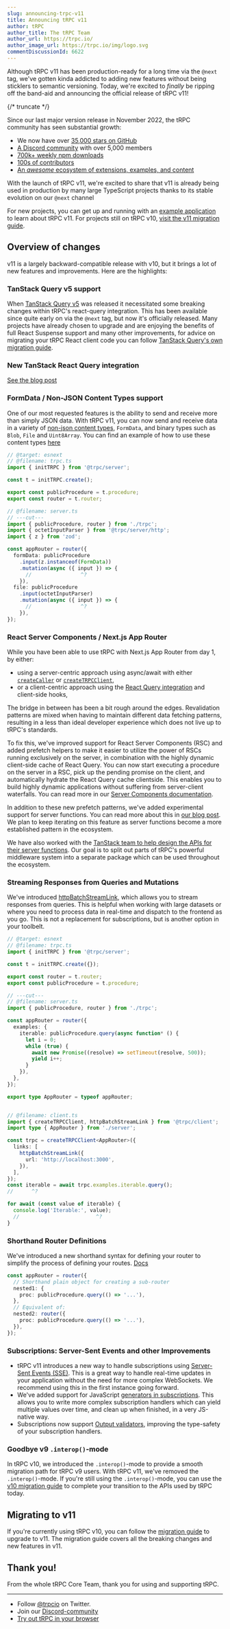 ```yaml
---
slug: announcing-trpc-v11
title: Announcing tRPC v11
author: tRPC
author_title: The tRPC Team
author_url: https://trpc.io/
author_image_url: https://trpc.io/img/logo.svg
commentDiscussionId: 6622
---
```



Although tRPC v11 has been production-ready for a long time via the `@next` tag, we've gotten kinda addicted to adding new features without being sticklers to semantic versioning. Today, we're excited to _finally_ be ripping off the band-aid and announcing the official release of tRPC v11!

{/* truncate */}

Since our last major version release in November 2022, the tRPC community has seen substantial growth:

- We now have over [35,000 stars on GitHub](https://github.com/trpc/trpc)
- [A Discord community](https://trpc.io/discord) with over 5,000 members
- [700k+ weekly npm downloads](https://www.npmjs.com/package/@trpc/server)
- [100s of contributors](https://github.com/trpc/trpc/graphs/contributors)
- [An _awesome_ ecosystem of extensions, examples, and content](https://trpc.io/awesome)

With the launch of tRPC v11, we're excited to share that v11 is already being used in production by many large TypeScript projects thanks to its stable evolution on our `@next` channel

For new projects, you can get up and running with an [example application](https://trpc.io/awesome#-starting-points-example-projects-etc) to learn about tRPC v11. For projects still on tRPC v10, [visit the v11 migration guide](https://trpc.io/docs/v11/migrate-from-v10-to-v11).

## Overview of changes

v11 is a largely backward-compatible release with v10, but it brings a lot of new features and improvements. Here are the highlights:

### TanStack Query v5 support

When [TanStack Query v5](https://tanstack.com/blog/announcing-tanstack-query-v5) was released it necessitated some breaking changes within tRPC's react-query integration. This has been available since quite early on via the `@next` tag, but now it's officially released. Many projects have already chosen to upgrade and are enjoying the benefits of full React Suspense support and many other improvements, for advice on migrating your tRPC React client code you can follow [TanStack Query's own migration guide](https://tanstack.com/query/v5/docs/react/guides/migrating-to-v5).

### New TanStack React Query integration

[See the blog post](./2025-02-17-new-tanstack-react-query-integration.mdx)

### FormData / Non-JSON Content Types support

One of our most requested features is the ability to send and receive more than simply JSON data. With tRPC v11, you can now send and receive data in a variety of [non-json content types](/docs/server/validators#non-json-content-types), `FormData`, and binary types such as `Blob`, `File` and `Uint8Array`. You can find an example of how to use these content types [here](https://github.com/trpc/trpc/tree/next/examples/minimal-content-types)

```ts twoslash
// @target: esnext
// @filename: trpc.ts
import { initTRPC } from '@trpc/server';

const t = initTRPC.create();

export const publicProcedure = t.procedure;
export const router = t.router;

// @filename: server.ts
// ---cut---
import { publicProcedure, router } from './trpc';
import { octetInputParser } from '@trpc/server/http';
import { z } from 'zod';

const appRouter = router({
  formData: publicProcedure
    .input(z.instanceof(FormData))
    .mutation(async ({ input }) => {
      //                ^?
    }),
  file: publicProcedure
    .input(octetInputParser)
    .mutation(async ({ input }) => {
      //                ^?
    }),
});
```

### React Server Components / Next.js App Router

While you have been able to use tRPC with Next.js App Router from day 1, by either:

- using a server-centric approach using async/await with either [`createCaller`](/docs/server/server-side-calls) or [`createTRPCClient`](/docs/client/vanilla),
- or a client-centric approach using the [React Query integration](/docs/client/react) and client-side hooks,

The bridge in between has been a bit rough around the edges. Revalidation patterns are mixed when having to maintain different data fetching patterns, resulting in a less than ideal developer experience which does not live up to tRPC's standards.

To fix this, we've improved support for React Server Components (RSC) and added prefetch helpers to make it easier to utilize the power of RSCs running exclusively on the server, in combination with the highly dynamic client-side cache of React Query.
You can now start executing a procedure on the server in a RSC, pick up the pending promise on the client, and automatically hydrate the React Query cache clientside. This enables you to build highly dynamic applications without suffering from server-client waterfalls. You can read more in our [Server Components documentation](/docs/client/react/server-components).

In addition to these new prefetch patterns, we've added experimental support for server functions. You can read more about this in [our blog post](/blog/trpc-actions). We plan to keep iterating on this feature as server functions become a more established pattern in the ecosystem.

We have also worked with the [TanStack team to help design the APIs for their server functions](https://x.com/tannerlinsley/status/1844500352655335522). Our goal is to split out parts of tRPC's powerful middleware system into a separate package which can be used throughout the ecosystem.

### Streaming Responses from Queries and Mutations

We've introduced [httpBatchStreamLink](/docs/client/links/httpBatchStreamLink), which allows you to stream responses from queries. This is helpful when working with large datasets or where you need to process data in real-time and dispatch to the frontend as you go. This is not a replacement for subscriptions, but is another option in your toolbelt.

```ts twoslash
// @target: esnext
// @filename: trpc.ts
import { initTRPC } from '@trpc/server';

const t = initTRPC.create({});

export const router = t.router;
export const publicProcedure = t.procedure;

// ---cut---
// @filename: server.ts
import { publicProcedure, router } from './trpc';

const appRouter = router({
  examples: {
    iterable: publicProcedure.query(async function* () {
      let i = 0;
      while (true) {
        await new Promise((resolve) => setTimeout(resolve, 500));
        yield i++;
      }
    }),
  },
});

export type AppRouter = typeof appRouter;


// @filename: client.ts
import { createTRPCClient, httpBatchStreamLink } from '@trpc/client';
import type { AppRouter } from './server';

const trpc = createTRPCClient<AppRouter>({
  links: [
    httpBatchStreamLink({
      url: 'http://localhost:3000',
    }),
  ],
});
const iterable = await trpc.examples.iterable.query();
//      ^?

for await (const value of iterable) {
  console.log('Iterable:', value);
  //                         ^?
}
```

### Shorthand Router Definitions

We've introduced a new shorthand syntax for defining your router to simplify the process of defining your routes. [Docs](/docs/server/merging-routers#inline-sub-router)

```ts twosloash
const appRouter = router({
  // Shorthand plain object for creating a sub-router
  nested1: {
    proc: publicProcedure.query(() => '...'),
  },
  // Equivalent of:
  nested2: router({
    proc: publicProcedure.query(() => '...'),
  }),
});
```

### Subscriptions: Server-Sent Events and other Improvements

- tRPC v11 introduces a new way to handle subscriptions using [Server-Sent Events (SSE)](/docs/server/subscriptions#websockets-or-server-sent-events). This is a great way to handle real-time updates in your application without the need for more complex WebSockets. We recommend using this in the first instance going forward.
- We've added support for JavaScript [generators in subscriptions](/docs/server/subscriptions#cleanup-of-side-effects). This allows you to write more complex subscription handlers which can yield multiple values over time, and clean up when finished, in a very JS-native way.
- Subscriptions now support [Output validators](/docs/server/subscriptions#output-validation), improving the type-safety of your subscription handlers.

### Goodbye v9 `.interop()`-mode

In tRPC v10, we introduced the `.interop()`-mode to provide a smooth migration path for tRPC v9 users. With tRPC v11, we've removed the `.interop()`-mode. If you're still using the `.interop()`-mode, you can use the [v10 migration guide](https://trpc.io/docs/v10/migrate-from-v9-to-v10) to complete your transition to the APIs used by tRPC today.

## Migrating to v11

If you're currently using tRPC v10, you can follow the [migration guide](/docs/migrate-from-v10-to-v11) to upgrade to v11. The migration guide covers all the breaking changes and new features in v11.

## Thank you!

From the whole tRPC Core Team, thank you for using and supporting tRPC.

---

- Follow [@trpcio](https://twitter.com/trpcio) on Twitter.
- Join our [Discord-community](https://trpc.io/discord)
- [Try out tRPC in your browser](https://trpc.io/#try-it-out)

<GithubSponsorButton />

